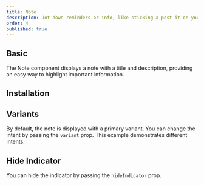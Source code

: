 ```yaml
---
title: Note
description: Jot down reminders or info, like sticking a post-it on your monitor, simple yet effective for quick memos and alerts.
order: 4
published: true
---
```


## Basic

The Note component displays a note with a title and description, providing an easy way to highlight important information.

<Demo component='statuses/note-demo' />

## Installation

<Install component='note' />

## Variants

By default, the note is displayed with a primary variant. You can change the intent by passing the `variant` prop. This example demonstrates different intents.

<Demo component='statuses/note-variant-demo' />

## Hide Indicator

You can hide the indicator by passing the `hideIndicator` prop.

<Demo component='statuses/note-hide-indicator-demo' />
